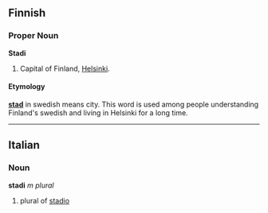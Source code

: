 ==Finnish==
===Proper Noun===
'''Stadi'''

#{{slang}} Capital of Finland, [[Helsinki]].

====Etymology====
'''[[stad]]''' in swedish means city. This word is used among people understanding Finland's swedish and living in Helsinki for a long time.

----

==Italian==
===Noun===
'''stadi''' ''m plural''

# plural of [[stadio]]